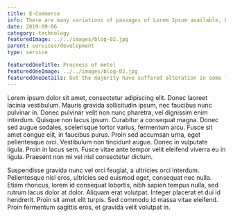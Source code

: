 ```yaml
---
title: E-Commerce
info: There are many variations of passages of Lorem Ipsum available, but the majority have suffered alteration.
date: 2019-09-06
category: technology
featuredImage: ../../images/blog-02.jpg
parent: services/development
type: service

featuredOneTitle: Proceess of metel
featuredOneImage: ../../images/blog-02.jpg
featuredOneDetails: but the majority have suffered alteration in some form, by injected humour, or randomised words which don't look even slightly believable. If you are going to use a passage of Lorem Ipsum. You need to be sure there isn't anything embarrassing
---
```


Lorem ipsum dolor sit amet, consectetur adipiscing elit. Donec laoreet lacinia vestibulum. Mauris gravida sollicitudin ipsum, nec faucibus nunc pulvinar in. Donec pulvinar velit non nunc pharetra, vel dignissim enim interdum. Quisque non lacus ipsum. Curabitur a consequat magna. Donec sed augue sodales, scelerisque tortor varius, fermentum arcu. Fusce sit amet congue elit, in faucibus purus. Proin sed accumsan urna, eget pellentesque orci. Vestibulum non tincidunt augue. Donec in vulputate ligula. Proin in lacus sem. Fusce vitae ante tempor velit eleifend viverra eu in ligula. Praesent non mi vel nisl consectetur dictum.

Suspendisse gravida nunc vel orci feugiat, a ultricies orci interdum. Pellentesque nisl eros, ultricies sed euismod eget, consequat nec nulla. Etiam rhoncus, lorem id consequat lobortis, nibh sapien tempus nulla, sed rutrum lacus dolor at dolor. Aliquam erat volutpat. Integer placerat et dui id hendrerit. Proin sit amet elit turpis. Sed commodo id massa vitae eleifend. Proin fermentum sagittis eros, et gravida velit volutpat in.
